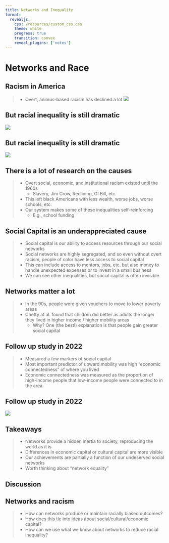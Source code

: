 ```yaml
---
title: Networks and Inequality
format: 
  revealjs:
    css: /resources/custom_css.css
    theme: white
    progress: true
    transition: convex
    reveal_plugins: ['notes']
---
```

# Networks and Race

## Racism in America

> - Overt, animus-based racism has declined a lot
<img class='fragment' src='https://content.gallup.com/origin/gallupinc/GallupSpaces/Production/Cms/POLL/9r8-rc0zn0eloptdnsbl3a.png'/>

## But racial inequality is still dramatic

<img class='fragment' src='https://www.census.gov/content/dam/Census/library/stories/2024/04/wealth-by-race/figure-1-wealth-by-race.jpg'/>

## But racial inequality is still dramatic

<img class='fragment' src='https://www.census.gov/content/dam/Census/library/stories/2024/04/wealth-by-race/figure-2-wealth-by-race.jpg' />

## There is a lot of research on the causes

> - Overt social, economic, and institutional racism existed until the 1960s
>   - Slavery, Jim Crow, Redlining, GI Bill, etc.
> - This left black Americans with less wealth, worse jobs, worse schools, etc.
> - Our system makes some of these inequalities self-reinforcing
>   - E.g., school funding

## Social Capital is an underappreciated cause

> - Social capital is our ability to access resources through our social networks
> - Social networks are highly segregated, and so even without overt racism, people of color have less access to social capital
> - This can include access to mentors, jobs, etc. but also money to handle unexpected expenses or to invest in a small business
> - We can see other inequalities, but social capital is often invisible

## Networks matter a lot

> - In the 90s, people were given vouchers to move to lower poverty areas
> - Chetty at al. found that children did better as adults the longer they lived in higher income / higher mobility areas
>	- Why? One (the best!) explanation is that people gain greater social capital

## Follow up study in 2022

> - Measured a few markers of social capital
> - Most important predictor of upward mobility was high "economic connectedness" of where you lived
> - Economic connectedness was measured as the proportion of high-income people that low-income people were connected to in the area

## Follow up study in 2022

<img class='fragment' src='/lectures/class_lectures/images/chetty_EC.webp'/>


## Takeaways

> - Networks provide a hidden inertia to society, reproducing the world as it is
> - Differences in economic capital or cultural capital are more visible
> - Our achievements are partially a function of our undeserved social networks
> - Worth thinking about "network equality"

## Discussion



## Networks and racism

> - How can networks produce or maintain racially biased outcomes?
> - How does this tie into ideas about social/cultural/economic capital?
> - How can we use what we know about networks to reduce racial inequality?